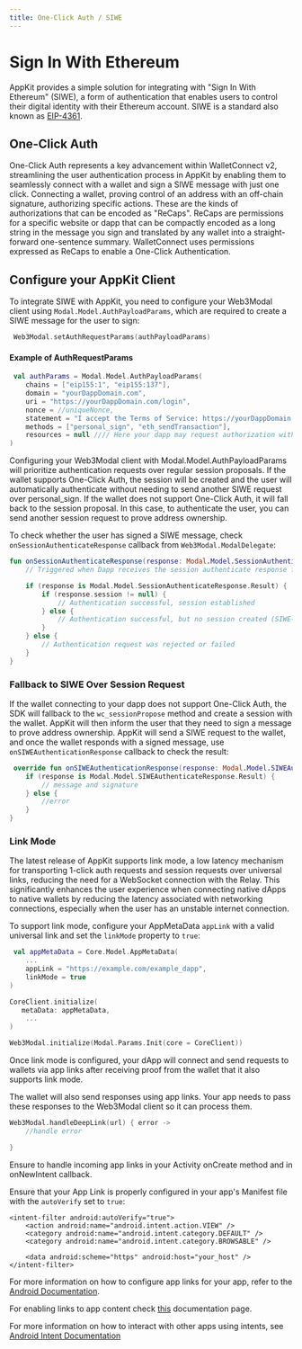 ```yaml
---
title: One-Click Auth / SIWE
---
```


# Sign In With Ethereum

AppKit provides a simple solution for integrating with "Sign In With Ethereum" (SIWE), a form of authentication that enables users to control their digital identity with their Ethereum account. SIWE is a standard also known as [EIP-4361](https://docs.login.xyz/general-information/siwe-overview/eip-4361).

## One-Click Auth

One-Click Auth represents a key advancement within WalletConnect v2, streamlining the user authentication process in AppKit by enabling them to seamlessly connect with a wallet and sign a SIWE message with just one click.
Connecting a wallet, proving control of an address with an off-chain signature, authorizing specific actions. These are the kinds of authorizations that can be encoded as "ReCaps". ReCaps are permissions for a specific website or dapp that can be compactly encoded as a long string in the message you sign and translated by any wallet into a straight-forward one-sentence summary. WalletConnect uses permissions expressed as ReCaps to enable a One-Click Authentication.

## Configure your AppKit Client

To integrate SIWE with AppKit, you need to configure your Web3Modal client using `Modal.Model.AuthPayloadParams`, which are required to create a SIWE message for the user to sign:

```kotlin
 Web3Modal.setAuthRequestParams(authPayloadParams)
```

#### Example of AuthRequestParams

```kotlin
 val authParams = Modal.Model.AuthPayloadParams(
    chains = ["eip155:1", "eip155:137"],
    domain = "yourDappDomain.com",
    uri = "https://yourDappDomain.com/login",
    nonce = //uniqueNonce,
    statement = "I accept the Terms of Service: https://yourDappDomain.com/",
    methods = ["personal_sign", "eth_sendTransaction"],
    resources = null //// Here your dapp may request authorization with ReCaps
)
```

Configuring your Web3Modal client with Modal.Model.AuthPayloadParams will prioritize authentication requests over regular session proposals. If the wallet supports One-Click Auth, the session will be created and the user will automatically authenticate without needing to send another SIWE request over personal_sign. If the wallet does not support One-Click Auth, it will fall back to the session proposal. In this case, to authenticate the user, you can send another session request to prove address ownership.

To check whether the user has signed a SIWE message, check `onSessionAuthenticateResponse` callback from `Web3Modal.ModalDelegate`:

```kotlin
fun onSessionAuthenticateResponse(response: Modal.Model.SessionAuthenticateResponse) {
    // Triggered when Dapp receives the session authenticate response from wallet

    if (response is Modal.Model.SessionAuthenticateResponse.Result) {
        if (response.session != null) {
            // Authentication successful, session established
        } else {
            // Authentication successful, but no session created (SIWE-only flow)
        }
    } else {
        // Authentication request was rejected or failed
    }
}
```

### Fallback to SIWE Over Session Request

If the wallet connecting to your dapp does not support One-Click Auth, the SDK will fallback to the `wc_sessionPropose` method and create a session with the wallet. AppKit will then inform the user that they need to sign a message to prove address ownership. AppKit will send a SIWE request to the wallet, and once the wallet responds with a signed message, use `onSIWEAuthenticationResponse` callback to check the result:

```kotlin
 override fun onSIWEAuthenticationResponse(response: Modal.Model.SIWEAuthenticateResponse) {
    if (response is Modal.Model.SIWEAuthenticateResponse.Result) {
        // message and signature
    } else {
        //error
    }
}
```

### Link Mode

The latest release of AppKit supports link mode, a low latency mechanism for transporting 1-click auth requests and session requests over universal links, reducing the need for a WebSocket connection with the Relay. This significantly enhances the user experience when connecting native dApps to native wallets by reducing the latency associated with networking connections, especially when the user has an unstable internet connection.

To support link mode, configure your AppMetaData `appLink` with a valid universal link and set the `linkMode` property to `true`:

```kotlin
 val appMetaData = Core.Model.AppMetaData(
    ...
    appLink = "https://example.com/example_dapp",
    linkMode = true
)

CoreClient.initialize(
   metaData: appMetaData,
    ...
)

Web3Modal.initialize(Modal.Params.Init(core = CoreClient))
```

Once link mode is configured, your dApp will connect and send requests to wallets via app links after receiving proof from the wallet that it also supports link mode.

The wallet will also send responses using app links. Your app needs to pass these responses to the Web3Modal client so it can process them.

```kotlin
Web3Modal.handleDeepLink(url) { error -> 
    //handle error

}
```

Ensure to handle incoming app links in your Activity onCreate method and in onNewIntent callback.

Ensure that your App Link is properly configured in your app's Manifest file with the `autoVerify` set to `true`:

```
<intent-filter android:autoVerify="true">
    <action android:name="android.intent.action.VIEW" />
    <category android:name="android.intent.category.DEFAULT" />
    <category android:name="android.intent.category.BROWSABLE" />

    <data android:scheme="https" android:host="your_host" />
</intent-filter>
```

For more information on how to configure app links for your app, refer to the [Android Documentation](https://developer.android.com/training/app-links/verify-android-applinks).

For enabling links to app content check [this](https://developer.android.com/training/app-links/deep-linking) documentation page. 

For more information on how to interact with other apps using intents, see [Android Intent Documentation](https://developer.android.com/training/basics/intents)